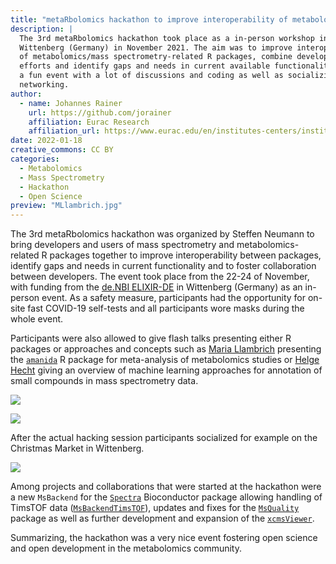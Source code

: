 ```yaml
---
title: "metaRbolomics hackathon to improve interoperability of metabolomics-related R packages"
description: |
  The 3rd metaRbolomics hackathon took place as a in-person workshop in
  Wittenberg (Germany) in November 2021. The aim was to improve interoperability
  of metabolomics/mass spectrometry-related R packages, combine development
  efforts and identify gaps and needs in current available functionality. It was
  a fun event with a lot of discussions and coding as well as socializing and
  networking.
author:
  - name: Johannes Rainer
    url: https://github.com/jorainer
    affiliation: Eurac Research
    affiliation_url: https://www.eurac.edu/en/institutes-centers/institute-for-biomedicine
date: 2022-01-18
creative_commons: CC BY
categories:
  - Metabolomics
  - Mass Spectrometry
  - Hackathon
  - Open Science
preview: "MLlambrich.jpg"
---
```


The 3rd metaRbolomics hackathon was organized by Steffen Neumann to
bring developers and users of mass spectrometry and metabolomics-related R
packages together to improve interoperability between packages, identify gaps
and needs in current functionality and to foster collaboration between
developers. The event took place from the 22-24 of November, with funding from
the [de.NBI ELIXIR-DE](https://www.denbi.de/) in Wittenberg (Germany) as an
in-person event. As a safety measure, participants had the opportunity for
on-site fast COVID-19 self-tests and all participants wore masks during the
whole event.

Participants were also allowed to give flash talks presenting either R packages
or approaches and concepts such as [Maria
Llambrich](https://github.com/mariallr) presenting the
[`amanida`](https://cran.r-project.org/web/packages/amanida/index.html) R package
for meta-analysis of metabolomics studies or [Helge
Hecht](https://github.com/hechth) giving an overview of machine learning
approaches for annotation of small compounds in mass spectrometry data.

![](MLlambrich.jpg)

![](HHecht.jpg)

After the actual hacking session participants socialized for example on the
Christmas Market in Wittenberg.

![](market.jpg)

Among projects and collaborations that were started at the hackathon were a new `MsBackend`
for the [`Spectra`](https://doi.org/doi:10.18129/B9.bioc.Spectra) Bioconductor
package allowing handling of TimsTOF data
([`MsBackendTimsTOF`](https://github.com/rformassspectrometry/MsBackendTimsTof/)),
updates and fixes for the [`MsQuality`](https://github.com/tnaake/MsQuality/)
package as well as further development and expansion of the
[`xcmsViewer`](https://github.com/mengchen18/xcmsViewer).

Summarizing, the hackathon was a very nice event fostering open science and
open development in the metabolomics community.


